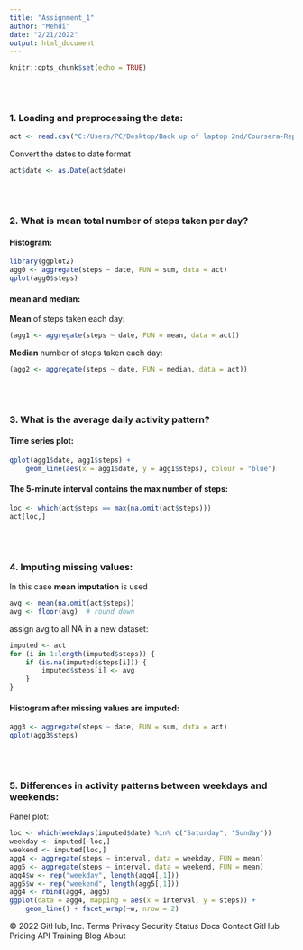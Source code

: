 ---
title: "Assignment_1"
author: "Mehdi"
date: "2/21/2022"
output: html_document
---

```{r initial setup, include=FALSE}
knitr::opts_chunk$set(echo = TRUE)
```

<br><br>

### 1. Loading and preprocessing the data:
```{r}

act <- read.csv("C:/Users/PC/Desktop/Back up of laptop 2nd/Coursera-Reproducable research/activity.csv")
```


Convert the dates to date format
```{r}
act$date <- as.Date(act$date)
```

<br><br>

### 2. What is mean total number of steps taken per day?

#### Histogram:
```{r}
library(ggplot2)
agg0 <- aggregate(steps ~ date, FUN = sum, data = act)
qplot(agg0$steps)
```

#### mean and median:

**Mean** of steps taken each day:
```{r}
(agg1 <- aggregate(steps ~ date, FUN = mean, data = act))
```

**Median** number of steps taken each day:
```{r}
(agg2 <- aggregate(steps ~ date, FUN = median, data = act))
```

<br><br>

### 3. What is the average daily activity pattern?

#### Time series plot:
```{r}
qplot(agg1$date, agg1$steps) +
    geom_line(aes(x = agg1$date, y = agg1$steps), colour = "blue")
```

#### The 5-minute interval contains the max number of steps:
```{r}
loc <- which(act$steps == max(na.omit(act$steps)))
act[loc,]
```

<br><br>

### 4. Imputing missing values:

In this case **mean imputation** is used
```{r}
avg <- mean(na.omit(act$steps))
avg <- floor(avg)  # round down
```

assign avg to all NA in a new dataset:
```{r}
imputed <- act
for (i in 1:length(imputed$steps)) {
    if (is.na(imputed$steps[i])) {
        imputed$steps[i] <- avg
    }
}
```

#### Histogram after missing values are imputed:
```{r}
agg3 <- aggregate(steps ~ date, FUN = sum, data = act)
qplot(agg3$steps)
```

<br><br>

### 5. Differences in activity patterns between weekdays and weekends:

Panel plot:
```{r}
loc <- which(weekdays(imputed$date) %in% c("Saturday", "Sunday"))
weekday <- imputed[-loc,]
weekend <- imputed[loc,]
agg4 <- aggregate(steps ~ interval, data = weekday, FUN = mean)
agg5 <- aggregate(steps ~ interval, data = weekend, FUN = mean)
agg4$w <- rep("weekday", length(agg4[,1]))
agg5$w <- rep("weekend", length(agg5[,1]))
agg4 <- rbind(agg4, agg5)
ggplot(data = agg4, mapping = aes(x = interval, y = steps)) +
    geom_line() + facet_wrap(~w, nrow = 2)
```
© 2022 GitHub, Inc.
Terms
Privacy
Security
Status
Docs
Contact GitHub
Pricing
API
Training
Blog
About
